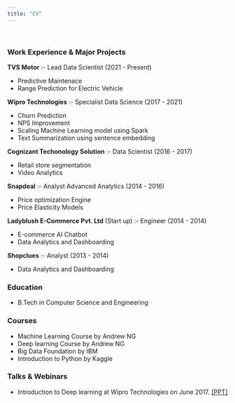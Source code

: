 ```yaml
---
title: "CV"
---
```


&nbsp;<br>

### Work Experience & Major Projects  
    

**TVS Motor** :- Lead Data Scientist (2021 - Present) 

* Predictive Maintenace
* Range Prediction for Electric Vehicle

**Wipro Technologies** :-   Specialist Data Science (2017 - 2021)

* Churn Prediction
* NPS Improvement
* Scaling Machine Learning model using Spark
* Text Summarization using sentence embedding


**Cognizant Techonology Solution** :-  Data Scientist (2016 - 2017)  

* Retail store segmentation
* Video Analytics

**Snapdeal** :- Analyst Advanced Analytics (2014 - 2016)  

* Price optimization Engine   
* Price Elasticity Models  


**Ladyblush E-Commerce Pvt. Ltd** (Start up) :-  Engineer (2014 - 2014)

* E-commerce AI Chatbot
* Data Analytics and Dashboarding

**Shopclues** :-  Analyst (2013 - 2014)

* Data Analytics and Dashboarding


### Education 

* B.Tech in Computer Science and Engineering

### Courses
* Machine Learning Course by Andrew NG
* Deep learning Course by Andrew NG
* Big Data Foundation by IBM
* Introduction to Python by Kaggle

### Talks & Webinars

* Introduction to Deep learning at Wipro Technologies on June 2017. [[PPT]](https://speakerdeck.com/vidyasagarbhargava/introduction-to-deep-learning)

